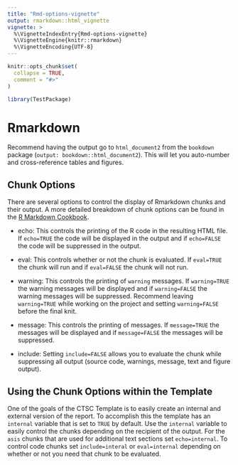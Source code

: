 ```yaml
---
title: "Rmd-options-vignette"
output: rmarkdown::html_vignette
vignette: >
  %\VignetteIndexEntry{Rmd-options-vignette}
  %\VignetteEngine{knitr::rmarkdown}
  %\VignetteEncoding{UTF-8}
---
```


```r
knitr::opts_chunk$set(
  collapse = TRUE,
  comment = "#>"
)
```

```r
library(TestPackage)
```

# Rmarkdown 

Recommend having the output go to `html_document2` from the `bookdown` package (`output: bookdown::html_document2`). This will let you auto-number and cross-reference tables and figures.

## Chunk Options  

There are several options to control the display of Rmarkdown chunks and their output. A more detailed breakdown of chunk options can be found in the [R Markdown Cookbook](https://bookdown.org/yihui/rmarkdown-cookbook/chunk-options.html).

* echo: This controls the printing of the R code in the resulting HTML file. If `echo=TRUE` the code will be displayed in the output and if `echo=FALSE` the code will be suppressed in the output.

* eval: This controls whether or not the chunk is evaluated. If `eval=TRUE` the chunk will run and if `eval=FALSE` the chunk will not run.

* warning: This controls the printing of `warning` messages. If `warning=TRUE` the warning messages will be displayed and if `warning=FALSE` the warning messages will be suppressed. Recommend leaving `warning=TRUE` while working on the project and setting `warning=FALSE` before the final knit. 

* message: This controls the printing of messages. If `message=TRUE` the messages will be displayed and if `message=FALSE` the messages will be suppressed.

* include: Setting `include=FALSE` allows you to evaluate the chunk while suppressing all output (source code, warnings, message, text and figure output). 


## Using the Chunk Options within the Template  

One of the goals of the CTSC Template is to easily create an internal and external version of the report. To accomplish this the template has an `internal` variable that is set to `TRUE` by default. Use the `internal` variable to easily control the chunks depending on the recipient of the output. For the `asis` chunks that are used for additional text sections set `echo=internal`. To control code chunks set `include=interal` or `eval=internal` depending on whether or not you need that chunk to be evaluated.
